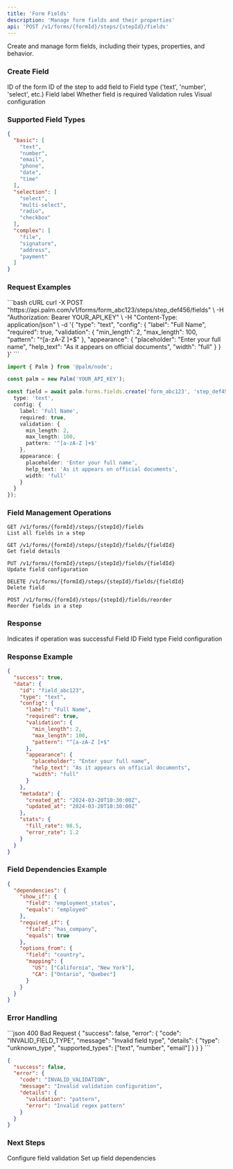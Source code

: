 ```yaml
---
title: 'Form Fields'
description: 'Manage form fields and their properties'
api: 'POST /v1/forms/{formId}/steps/{stepId}/fields'
---
```


Create and manage form fields, including their types, properties, and behavior.

### Create Field

<ParamField path="formId" type="string" required>
  ID of the form
</ParamField>

<ParamField path="stepId" type="string" required>
  ID of the step to add field to
</ParamField>

<ParamField body="type" type="string" required>
  Field type ('text', 'number', 'select', etc.)
</ParamField>

<ParamField body="config" type="object" required>
  <Expandable title="Field configuration">
    <ParamField body="label" type="string" required>
      Field label
    </ParamField>
    <ParamField body="required" type="boolean">
      Whether field is required
    </ParamField>
    <ParamField body="validation" type="object">
      Validation rules
    </ParamField>
    <ParamField body="appearance" type="object">
      Visual configuration
    </ParamField>
  </Expandable>
</ParamField>

### Supported Field Types

```json
{
  "basic": [
    "text",
    "number",
    "email",
    "phone",
    "date",
    "time"
  ],
  "selection": [
    "select",
    "multi-select",
    "radio",
    "checkbox"
  ],
  "complex": [
    "file",
    "signature",
    "address",
    "payment"
  ]
}
```

### Request Examples

<CodeGroup>
```bash cURL
curl -X POST "https://api.palm.com/v1/forms/form_abc123/steps/step_def456/fields" \
  -H "Authorization: Bearer YOUR_API_KEY" \
  -H "Content-Type: application/json" \
  -d '{
    "type": "text",
    "config": {
      "label": "Full Name",
      "required": true,
      "validation": {
        "min_length": 2,
        "max_length": 100,
        "pattern": "^[a-zA-Z ]+$"
      },
      "appearance": {
        "placeholder": "Enter your full name",
        "help_text": "As it appears on official documents",
        "width": "full"
      }
    }
  }'
```

```typescript Node
import { Palm } from '@palm/node';

const palm = new Palm('YOUR_API_KEY');

const field = await palm.forms.fields.create('form_abc123', 'step_def456', {
  type: 'text',
  config: {
    label: 'Full Name',
    required: true,
    validation: {
      min_length: 2,
      max_length: 100,
      pattern: '^[a-zA-Z ]+$'
    },
    appearance: {
      placeholder: 'Enter your full name',
      help_text: 'As it appears on official documents',
      width: 'full'
    }
  }
});
```
</CodeGroup>

### Field Management Operations

```mdx
GET /v1/forms/{formId}/steps/{stepId}/fields
List all fields in a step

GET /v1/forms/{formId}/steps/{stepId}/fields/{fieldId}
Get field details

PUT /v1/forms/{formId}/steps/{stepId}/fields/{fieldId}
Update field configuration

DELETE /v1/forms/{formId}/steps/{stepId}/fields/{fieldId}
Delete field

POST /v1/forms/{formId}/steps/{stepId}/fields/reorder
Reorder fields in a step
```

### Response

<ResponseField name="success" type="boolean">
  Indicates if operation was successful
</ResponseField>

<ResponseField name="data" type="object">
  <Expandable title="Field object">
    <ResponseField name="id" type="string">
      Field ID
    </ResponseField>
    <ResponseField name="type" type="string">
      Field type
    </ResponseField>
    <ResponseField name="config" type="object">
      Field configuration
    </ResponseField>
  </Expandable>
</ResponseField>

### Response Example

```json
{
  "success": true,
  "data": {
    "id": "field_abc123",
    "type": "text",
    "config": {
      "label": "Full Name",
      "required": true,
      "validation": {
        "min_length": 2,
        "max_length": 100,
        "pattern": "^[a-zA-Z ]+$"
      },
      "appearance": {
        "placeholder": "Enter your full name",
        "help_text": "As it appears on official documents",
        "width": "full"
      }
    },
    "metadata": {
      "created_at": "2024-03-20T10:30:00Z",
      "updated_at": "2024-03-20T10:30:00Z"
    },
    "stats": {
      "fill_rate": 98.5,
      "error_rate": 1.2
    }
  }
}
```

### Field Dependencies Example

```json
{
  "dependencies": {
    "show_if": {
      "field": "employment_status",
      "equals": "employed"
    },
    "required_if": {
      "field": "has_company",
      "equals": true
    },
    "options_from": {
      "field": "country",
      "mapping": {
        "US": ["California", "New York"],
        "CA": ["Ontario", "Quebec"]
      }
    }
  }
}
```

### Error Handling

<CodeGroup>
```json 400 Bad Request
{
  "success": false,
  "error": {
    "code": "INVALID_FIELD_TYPE",
    "message": "Invalid field type",
    "details": {
      "type": "unknown_type",
      "supported_types": ["text", "number", "email"]
    }
  }
}
```

```json 422 Unprocessable Entity
{
  "success": false,
  "error": {
    "code": "INVALID_VALIDATION",
    "message": "Invalid validation configuration",
    "details": {
      "validation": "pattern",
      "error": "Invalid regex pattern"
    }
  }
}
```
</CodeGroup>

### Next Steps

<Card title="Add Validation" icon="check" href="/api-reference/forms/building/validation">
  Configure field validation
</Card>

<Card title="Set Dependencies" icon="link" href="/api-reference/forms/logic/conditions">
  Set up field dependencies
</Card>